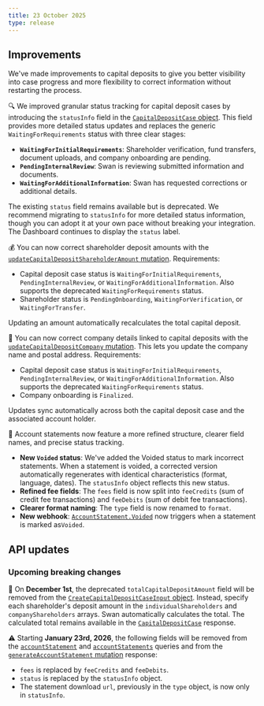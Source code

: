 ```yaml
---
title: 23 October 2025
type: release
---
```


## Improvements

We've made improvements to capital deposits to give you better visibility into case progress and more flexibility to correct information without restarting the process.

🔍 We improved granular status tracking for capital deposit cases by introducing the `statusInfo` field in the [`CapitalDepositCase` object](https://api-reference.swan.io/objects/capital-deposit-case/). This field provides more detailed status updates and replaces the generic `WaitingForRequirements` status with three clear stages:

- **`WaitingForInitialRequirements`**: Shareholder verification, fund transfers, document uploads, and company onboarding are pending.
- **`PendingInternalReview`**: Swan is reviewing submitted information and documents.
- **`WaitingForAdditionalInformation`**: Swan has requested corrections or additional details.

The existing `status` field remains available but is deprecated. We recommend migrating to `statusInfo` for more detailed status information, though you can adopt it at your own pace without breaking your integration. The Dashboard continues to display the `status` label.

💰 You can now correct shareholder deposit amounts with the [`updateCapitalDepositShareholderAmount` mutation](https://api-reference.swan.io/mutations/update-capital-deposit-shareholder-amount/). Requirements:

- Capital deposit case status is `WaitingForInitialRequirements`, `PendingInternalReview`, or `WaitingForAdditionalInformation`. Also supports the deprecated `WaitingForRequirements` status.
- Shareholder status is `PendingOnboarding`, `WaitingForVerification`, or `WaitingForTransfer`.

Updating an amount automatically recalculates the total capital deposit.

🏬 You can now correct company details linked to capital deposits with the [`updateCapitalDepositCompany` mutation](https://api-reference.swan.io/mutations/update-capital-deposit-company/). This lets you update the company name and postal address. Requirements:

- Capital deposit case status is `WaitingForInitialRequirements`, `PendingInternalReview`, or `WaitingForAdditionalInformation`. Also supports the deprecated `WaitingForRequirements` status.
- Company onboarding is `Finalized`.

Updates sync automatically across both the capital deposit case and the associated account holder.

📄 Account statements now feature a more refined structure, clearer field names, and precise status tracking.

- **New `Voided` status**: We've added the Voided status to mark incorrect statements. When a statement is voided, a corrected version automatically regenerates with identical characteristics (format, language, dates). The `statusInfo` object reflects this new status.
- **Refined fee fields**: The `fees` field is now split into `feeCredits` (sum of credit fee transactions) and `feeDebits` (sum of debit fee transactions).
- **Clearer format naming**: The `type` field is now renamed to `format`.
- **New webhook**: [`AccountStatement.Voided`](/developers/using-api/webhooks#events-accounts) now triggers when a statement is marked as`Voided`.

## API updates

### Upcoming breaking changes

🧹 On **December 1st**, the deprecated `totalCapitalDepositAmount` field will be removed from the [`CreateCapitalDepositCaseInput` object](https://api-reference.swan.io/inputs/create-capital-deposit-case-input/). Instead, specify each shareholder's deposit amount in the `individualShareholders` and `companyShareholders` arrays. Swan automatically calculates the total. The calculated total remains available in the [`CapitalDepositCase`](https://api-reference.swan.io/objects/capital-deposit-case/) response.

⚠️ Starting **January 23rd, 2026**, the following fields will be removed from the [`accountStatement`](https://api-reference.swan.io/queries/account-statement/) and [`accountStatements`](https://api-reference.swan.io/queries/account-statements/) queries and from the [`generateAccountStatement` mutation](https://api-reference.swan.io/mutations/generate-account-statement/) response:

- `fees` is replaced by `feeCredits` and `feeDebits`.
- `status` is replaced by the `statusInfo` object.
- The statement download `url`, previously in the `type` object, is now only in `statusInfo`.